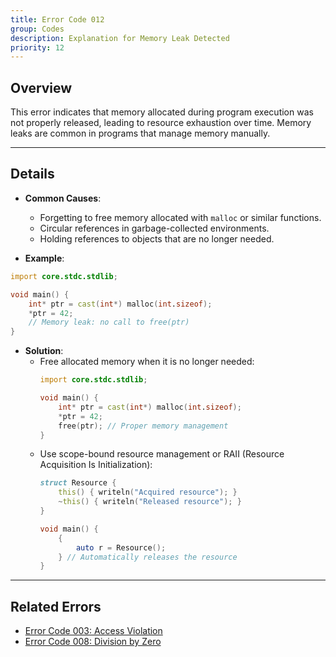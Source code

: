 ```yaml
---
title: Error Code 012
group: Codes
description: Explanation for Memory Leak Detected
priority: 12
---
```


## **Overview**
This error indicates that memory allocated during program execution was not properly released, leading to resource exhaustion over time. Memory leaks are common in programs that manage memory manually.

---

## **Details**
- **Common Causes**:
  - Forgetting to free memory allocated with `malloc` or similar functions.
  - Circular references in garbage-collected environments.
  - Holding references to objects that are no longer needed.

- **Example**:
```d
import core.stdc.stdlib;

void main() {
    int* ptr = cast(int*) malloc(int.sizeof);
    *ptr = 42;
    // Memory leak: no call to free(ptr)
}
```

- **Solution**:
  - Free allocated memory when it is no longer needed:
    ```d
    import core.stdc.stdlib;

    void main() {
        int* ptr = cast(int*) malloc(int.sizeof);
        *ptr = 42;
        free(ptr); // Proper memory management
    }
    ```
  - Use scope-bound resource management or RAII (Resource Acquisition Is Initialization):
    ```d
    struct Resource {
        this() { writeln("Acquired resource"); }
        ~this() { writeln("Released resource"); }
    }

    void main() {
        {
            auto r = Resource();
        } // Automatically releases the resource
    }
    ```

---

## **Related Errors**
- [Error Code 003: Access Violation](./error_code_003)
- [Error Code 008: Division by Zero](./error_code_008)

